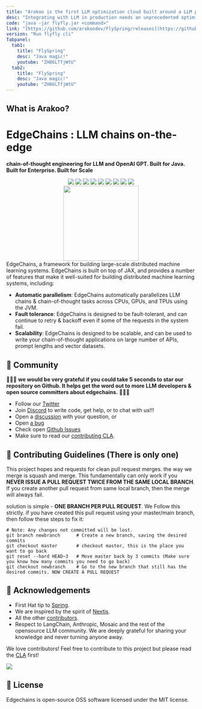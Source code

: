 ```yaml
---
title: "Arakoo is the first LLM optimization cloud built around a LLM programming model that enables fastest go-live in the world"
desc: "Integrating with LLM in production needs an unprecedented optimization layer similar to Cloudflare - such as LLM routers, token compressors, token cache, guardrails, data redaction servers and structured output transformers"
code: "java -jar flyfly.jar <command>"
link: "[https://github.com/arakoodev/FlySpring/releases](https://github.com/arakoodev/FlySpring/releases)"
version: "Run flyfly cli"
Tabpanel: 
  tab1: 
    title: "FlySpring"
    desc: "Java magic!"
    youtube: "ZH86LTfjWtU"
  tab2: 
    title: "FlySpring"
    desc: "Java magic!"
    youtube: "ZH86LTfjWtU"
---
```

## What is Arakoo?
# EdgeChains : LLM chains on-the-edge
**chain-of-thought engineering for LLM and OpenAI GPT. Built for Java. Built for Enterprise. Built for Scale**
<div align="center">

  <img src="https://img.shields.io/github/repo-size/arakoodev/EdgeChains?style=for-the-badge" />
  <img src="https://img.shields.io/github/issues/arakoodev/EdgeChains?style=for-the-badge" />
  <img src="https://img.shields.io/github/issues-pr/arakoodev/EdgeChains?style=for-the-badge" />
  <img src="https://img.shields.io/github/issues-pr-closed-raw/arakoodev/EdgeChains?style=for-the-badge" />
  <img src="https://img.shields.io/github/license/arakoodev/EdgeChains?style=for-the-badge" />
  <img src="https://img.shields.io/github/forks/arakoodev/EdgeChains?style=for-the-badge" />
  <img src="https://img.shields.io/github/stars/arakoodev/EdgeChains?style=for-the-badge" />
  <img src="https://img.shields.io/github/contributors/arakoodev/EdgeChains?style=for-the-badge" />
  <img src="https://img.shields.io/github/last-commit/arakoodev/EdgeChains?style=for-the-badge" />
  </div>
<div align="center">
<img src="https://user-images.githubusercontent.com/76883/226261289-21a6fd42-ff6f-4d7a-9c59-3c7f149e0f56.png" width="200" height="200"/>
  </div>
EdgeChains, a framework for building large-scale distributed machine learning systems. EdgeChains is built on top of JAX, and provides a number of features that make it well-suited for building distributed machine learning systems, including:

* **Automatic parallelism**: EdgeChains automatically parallelizes LLM chains & chain-of-thought tasks across CPUs, GPUs, and TPUs using the JVM.
* **Fault tolerance**: EdgeChains is designed to be fault-tolerant, and can continue to retry & backoff even if some of the requests in the system fail.
* **Scalability**: EdgeChains is designed to be scalable, and can be used to write your chain-of-thought applications on large number of APIs, prompt lengths and vector datasets.

## 🎊 Community

💫💫💫 **we would be very grateful if you could take 5 seconds to star our repository on Github. It helps get the word out to more LLM developers & open source committers about edgechains.** 💫💫💫

- Follow our [Twitter](https://twitter.com/arakoodev)
- Join  [Discord](https://discord.gg/MtEPK9cnSF) to write code, get help, or to chat with us!!!
- Open a [discussion](https://github.com/arakoodev/edgechains/discussions/new) with your question, or
- Open [a bug](https://github.com/arakoodev/edgechains/issues/new)
- Check open [Github Issues](https://github.com/arakoodev/edgechains/issues)
- Make sure to read our [contributing CLA](https://github.com/arakoodev/.github/blob/main/CLA.md).


## 🧐 Contributing Guidelines (There is only one)

This project hopes and requests for clean pull request merges. the way we merge is squash and merge. This fundamentally can only work if you **NEVER ISSUE A PULL REQUEST TWICE FROM THE SAME LOCAL BRANCH**. If you create another pull request from same local branch, then the merge will always fail.

solution is simple - **ONE BRANCH PER PULL REQUEST**. We Follow this strictly. if you have created this pull request using your master/main branch, then follow these steps to fix it:
```
# Note: Any changes not committed will be lost.
git branch newbranch      # Create a new branch, saving the desired commits
git checkout master       # checkout master, this is the place you want to go back
git reset --hard HEAD~3   # Move master back by 3 commits (Make sure you know how many commits you need to go back)
git checkout newbranch    # Go to the new branch that still has the desired commits. NOW CREATE A PULL REQUEST
```

## 💌 Acknowledgements

- First Hat tip to  [Spring](https://github.com/spring-projects/spring-framework).
- We are inspired by the spirit of [Nextjs](https://github.com/vercel/next.js/).
- All the other [contributors](https://github.com/wootzapp/wootz-browser/graphs/contributors).
- Respect to LangChain, Anthropic, Mosaic and the rest of the opensource LLM community. We are deeply grateful for sharing your knowledge and never turning anyone away.

We love contributors! Feel free to contribute to this project but please read the [CLA](https://github.com/wootzapp/.github/blob/main/CLA.md) first!

<a href="https://github.com/arakoodev/edgechains/graphs/contributors">
  <img src="https://contrib.rocks/image?repo=arakoodev/edgechains&max=300&columns=12&anon=0" />
</a>

## 📜 License

Edgechains is open-source OSS software licensed under the MIT license.
